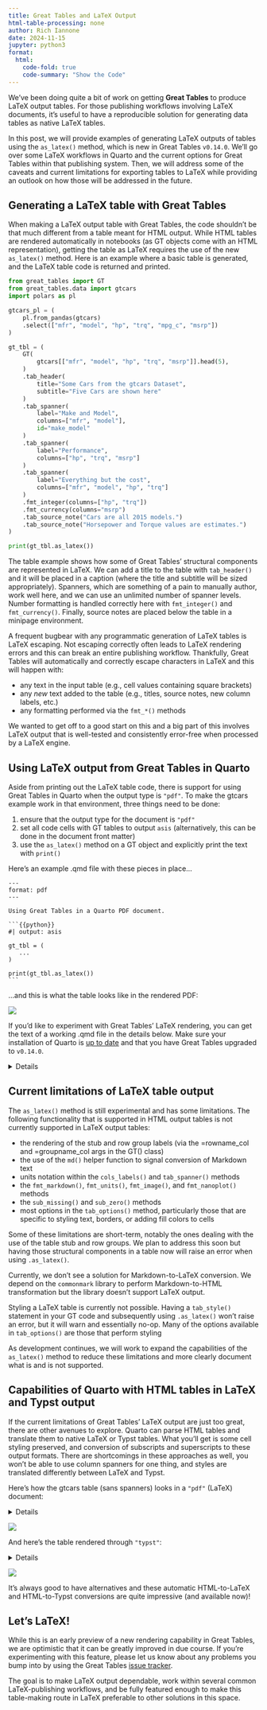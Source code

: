 ```yaml
---
title: Great Tables and LaTeX Output
html-table-processing: none
author: Rich Iannone
date: 2024-11-15
jupyter: python3
format:
  html:
    code-fold: true
    code-summary: "Show the Code"
---
```


We've been doing quite a bit of work on getting **Great Tables** to produce LaTeX output tables. For those publishing workflows involving LaTeX documents, it's useful to have a reproducible solution for generating data tables as native LaTeX tables.

In this post, we will provide examples of generating LaTeX outputs of tables using the `as_latex()` method, which is new in Great Tables `v0.14.0`. We'll go over some LaTeX workflows in Quarto and the current options for Great Tables within that publishing system. Then, we will address some of the caveats and current limitations for exporting tables to LaTeX while providing an outlook on how those will be addressed in the future.

## Generating a LaTeX table with Great Tables

When making a LaTeX output table with Great Tables, the code shouldn't be that much different from a table meant for HTML output. While HTML tables are rendered automatically in notebooks (as GT objects come with an HTML representation), getting the table as LaTeX requires the use of the new `as_latex()` method. Here is an example where a basic table is generated, and the LaTeX table code is returned and printed.

```python
from great_tables import GT
from great_tables.data import gtcars
import polars as pl

gtcars_pl = (
    pl.from_pandas(gtcars)
    .select(["mfr", "model", "hp", "trq", "mpg_c", "msrp"])
)

gt_tbl = (
    GT(
        gtcars[["mfr", "model", "hp", "trq", "msrp"]].head(5),
    )
    .tab_header(
        title="Some Cars from the gtcars Dataset",
        subtitle="Five Cars are shown here"
    )
    .tab_spanner(
        label="Make and Model",
        columns=["mfr", "model"],
        id="make_model"
    )
    .tab_spanner(
        label="Performance",
        columns=["hp", "trq", "msrp"]
    )
    .tab_spanner(
        label="Everything but the cost",
        columns=["mfr", "model", "hp", "trq"]
    )
    .fmt_integer(columns=["hp", "trq"])
    .fmt_currency(columns="msrp")
    .tab_source_note("Cars are all 2015 models.")
    .tab_source_note("Horsepower and Torque values are estimates.")
)

print(gt_tbl.as_latex())
```

The table example shows how some of Great Tables' structural components are represented in LaTeX. We can add a title to the table with `tab_header()` and it will be placed in a caption (where the title and subtitle will be sized appropriately). Spanners, which are something of a pain to manually author, work well here, and we can use an unlimited number of spanner levels. Number formatting is handled correctly here with `fmt_integer()` and `fmt_currency()`. Finally, source notes are placed below the table in a minipage environment.

A frequent bugbear with any programmatic generation of LaTeX tables is LaTeX escaping. Not escaping correctly often leads to LaTeX rendering errors and this can break an entire publishing workflow. Thankfully, Great Tables will automatically and correctly escape characters in LaTeX and this will happen with:

- any text in the input table (e.g., cell values containing square brackets)
- any *new* text added to the table (e.g., titles, source notes, new column labels, etc.)
- any formatting performed via the `fmt_*()` methods

We wanted to get off to a good start on this and a big part of this involves LaTeX output that is well-tested and consistently error-free when processed by a LaTeX engine.

## Using LaTeX output from Great Tables in Quarto

Aside from printing out the LaTeX table code, there is support for using Great Tables in Quarto when the output type is `"pdf"`. To make the gtcars example work in that environment, three things need to be done:

1. ensure that the output type for the document is `"pdf"`
2. set all code cells with GT tables to output `asis` (alternatively, this can be done in the document front matter)
3. use the `as_latex()` method on a GT object and explicitly print the text with `print()`

Here's an example .qmd file with these pieces in place...

````
---
format: pdf
---

Using Great Tables in a Quarto PDF document.

```{{python}}
#| output: asis

gt_tbl = (
   ...
)

print(gt_tbl.as_latex())
```
````

...and this is what the table looks like in the rendered PDF:

![](./gtcars_latex_table.png)

If you'd like to experiment with Great Tables' LaTeX rendering, you can get the text of a working .qmd file in the details below. Make sure your installation of Quarto is [up to date](https://quarto.org/docs/get-started/) and that you have Great Tables upgraded to `v0.14.0`.

<details>
````
---
format: pdf
---

Example using the `gtcars` dataset.

```{{python}}
#| output: asis

from great_tables import GT
from great_tables.data import gtcars
import polars as pl

gtcars_pl = (
    pl.from_pandas(gtcars)
    .select(["mfr", "model", "hp", "trq", "mpg_c", "msrp"])
)

gt_tbl = (
    GT(
        gtcars[["mfr", "model", "hp", "trq", "msrp"]].head(5),
    )
    .tab_header(
        title="Some Cars from the gtcars Dataset",
        subtitle="Five Cars are shown here"
    )
    .tab_spanner(
        label="Make and Model",
        columns=["mfr", "model"],
        id="make_model"
    )
    .tab_spanner(
        label="Performance",
        columns=["hp", "trq"]
    )
    .tab_spanner(
        label="Everything but the cost",
        columns=["mfr", "model", "hp", "trq"]
    )
    .fmt_integer(columns=["hp", "trq"])
    .fmt_currency(columns="msrp")
    .tab_source_note("Cars are all 2015 models.")
    .tab_source_note("Horsepower and Torque values are estimates.")
    .tab_options(table_width="600pt")
)

print(gt_tbl.as_latex())
```
````
</details>

## Current limitations of LaTeX table output

The `as_latex()` method is still experimental and has some limitations. The following functionality that is supported in HTML output tables is not currently supported in LaTeX output tables:

- the rendering of the stub and row group labels (via the =rowname_col and =groupname_col args in the GT() class)
- the use of the `md()` helper function to signal conversion of Markdown text
- units notation within the `cols_labels()` and `tab_spanner()` methods
- the `fmt_markdown()`, `fmt_units()`, `fmt_image()`, and `fmt_nanoplot()` methods
- the `sub_missing()` and `sub_zero()` methods
- most options in the `tab_options()` method, particularly those that are specific to styling text, borders, or adding fill colors to cells

Some of these limitations are short-term, notably the ones dealing with the use of the table stub and row groups. We plan to address this soon but having those structural components in a table now will raise an error when using `.as_latex()`.

Currently, we don't see a solution for Markdown-to-LaTeX conversion. We depend on the `commonmark` library to perform Markdown-to-HTML transformation but the library doesn't support LaTeX output.

Styling a LaTeX table is currently not possible. Having a `tab_style()` statement in your GT code and subsequently using `.as_latex()` won't raise an error, but it will warn and essentially no-op. Many of the options available in `tab_options()` are those that perform styling

As development continues, we will work to expand the capabilities of the `as_latex()` method to reduce these limitations and more clearly document what is and is not supported.

## Capabilities of Quarto with HTML tables in LaTeX and Typst output

If the current limitations of Great Tables' LaTeX output are just too great, there are other avenues to explore. Quarto can parse HTML tables and translate them to native LaTeX or Typst tables. What you'll get is some cell styling preserved, and conversion of subscripts and superscripts to these output formats. There are shortcomings in these approaches as well, you won't be able to use column spanners for one thing, and styles are translated differently between LaTeX and Typst.

Here's how the gtcars table (sans spanners) looks in a `"pdf"` (LaTeX) document:

<details>
````
---
format: pdf
---

```{{python}}
#| echo: false

from great_tables import GT, style, loc
from great_tables.data import gtcars
import polars as pl

gtcars_pl = (
    pl.from_pandas(gtcars)
    .select(["mfr", "model", "hp", "trq", "mpg_c", "msrp"])
)

gt_tbl = (
    GT(
        gtcars[["mfr", "model", "hp", "trq", "msrp"]].head(5),
    )
    .tab_header(
        title="Some Cars from the gtcars Dataset",
        subtitle="Five Cars are shown here"
    )
    .fmt_integer(columns=["hp", "trq"])
    .fmt_currency(columns="msrp")
    .tab_source_note("Cars are all 2015 models.")
    .tab_source_note("Horsepower and Torque values are estimates.")
    .tab_options(table_width="600pt")
    .tab_style(
        style=style.fill(color="lightblue"),
        locations=loc.body()
    )
    .tab_style(
        style=style.fill(color="papayawhip"),
        locations=loc.header()
    )
)

gt_tbl
```
````
</details>

![](./GT_html_latex.png)

And here's the table rendered through `"typst"`:

<details>
````
---
format: typst
---

```{{python}}
#| echo: false

from great_tables import GT, style, loc
from great_tables.data import gtcars
import polars as pl

gtcars_pl = (
    pl.from_pandas(gtcars)
    .select(["mfr", "model", "hp", "trq", "mpg_c", "msrp"])
)

gt_tbl = (
    GT(
        gtcars[["mfr", "model", "hp", "trq", "msrp"]].head(5),
    )
    .tab_header(
        title="Some Cars from the gtcars Dataset",
        subtitle="Five Cars are shown here"
    )
    .fmt_integer(columns=["hp", "trq"])
    .fmt_currency(columns="msrp")
    .tab_source_note("Cars are all 2015 models.")
    .tab_source_note("Horsepower and Torque values are estimates.")
    .tab_style(
        style=style.fill(color="lightblue"),
        locations=loc.body()
    )
    .tab_style(
        style=style.fill(color="papayawhip"),
        locations=loc.header()
    )
)

gt_tbl
```
````
</details>

![](./GT_html_typst.png)

It's always good to have alternatives and these automatic HTML-to-LaTeX and HTML-to-Typst conversions are quite impressive (and available now)!

## Let's LaTeX!

While this is an early preview of a new rendering capability in Great Tables, we are optimistic that it can be greatly improved in due course. If you're experimenting with this feature, please let us know about any problems you bump into by using the Great Tables [issue tracker](https://github.com/posit-dev/great-tables/issues).

The goal is to make LaTeX output dependable, work within several common LaTeX-publishing workflows, and be fully featured enough to make this table-making route in LaTeX preferable to other solutions in this space.
